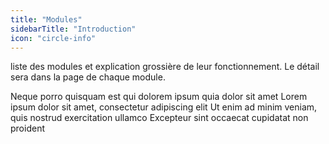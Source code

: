 ```yaml
---
title: "Modules"
sidebarTitle: "Introduction"
icon: "circle-info"
---
```


liste des modules et explication grossière de leur fonctionnement.
Le détail sera dans la page de chaque module.

<CardGroup cols={2}>
  <Card
    title="Préparation de classes"
    icon="square-1"
    color="#ea5a0c"
    href="/modules/class-management"
  >
    Neque porro quisquam est qui dolorem ipsum quia dolor sit amet
  </Card>
  <Card title="Second Card" icon="square-2" color="#0285c7">
    Lorem ipsum dolor sit amet, consectetur adipiscing elit
  </Card>
  <Card title="Third Card" icon="square-3" color="#16a34a">
    Ut enim ad minim veniam, quis nostrud exercitation ullamco
  </Card>
  <Card title="Fourth Card" icon="square-4" color="#dc2626">
    Excepteur sint occaecat cupidatat non proident
  </Card>
</CardGroup>
